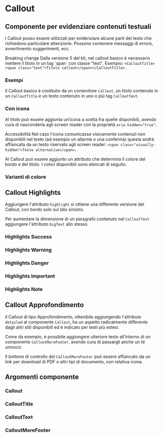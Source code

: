 
<Meta of={CalloutStories} />

# Callout

## Componente per evidenziare contenuti testuali

I Callout posso essere utilizzati per evidenziare alcune parti del testo che richiedono particolare attenzione. Possono contenere messaggi di errore, avvertimento suggerimenti, ecc.

<div className="docs">
    <Callout color="danger">
        <CalloutTitle>
            <span className="text">Breaking change</span>
        </CalloutTitle>
        <CalloutText>
            Dalla versione 5 del kit, nel callout basico è necessario mettere il titolo in un tag `span` con classe "text". Esempio:
            <Code>&lt;CalloutTitle&gt;&lt;span class="text"&gt;Titolo callout&lt;/span&gt;&lt;/CalloutTitle&gt;.</Code>
        </CalloutText>
    </Callout>
</div>

### Esempi

Il Callout basico è costituito da un contenitore `Callout`, un titolo contenuto in un `CalloutTitle` e un testo contenuto in uno o più tag `CalloutText`.

<Canvas of={CalloutStories.EsempioBasico} />

### Con icona

Al titolo può essere aggiunta un’icona a scelta fra quelle disponibili, avendo cura di nasconderla agli screen reader con la proprietà `aria-hidden="true"`.

<div className="docs">
    <Callout color="success">
        <CalloutTitle>
            <span className="text">Accessibilità</span>
        </CalloutTitle>
        <CalloutText>
            Nel caso l’icona comunicasse visivamente contenuti non disponibili nel testo (ad esempio un allarme o una conferma) questa andrà affiancata da un
            testo riservato agli screen reader: <Code>&lt;span class="visually-hidden"&gt;Testo alternativo&lt;/span&gt;</Code>.
        </CalloutText>
    </Callout>
</div>

<Canvas of={CalloutStories.EsempioConIcona} />

Al Callout può essere aggiunto un attributo che determina il colore del bordo e del titolo. I colori disponibili sono elencati di seguito.

### Varianti di colore

<Canvas of={CalloutStories.CalloutVariantiColore} />
<Controls of={CalloutStories.CalloutVariantiColore} />

## Callout Highlights

Aggiungere l'attributo `highlight` si ottiene una differente versione del Callout, con bordo solo sul lato sinistro.

Per aumentare la dimensione di un paragrafo contenuto nel `CalloutText` aggiungere l'attributo `bigText` allo stesso.

<Canvas>
    <Story id="componenti-callout--callout-highlights" />
</Canvas>

### Highlights Success

<Canvas>
    <Story id="componenti-callout--callout-highlights-success" />
</Canvas>

### Highlights Warning

<Canvas>
    <Story id="componenti-callout--callout-highlights-warning" />
</Canvas>

### Highlights Danger

<Canvas>
    <Story id="componenti-callout--callout-highlights-danger" />
</Canvas>

### Highlights Important

<Canvas>
    <Story id="componenti-callout--callout-highlights-important" />
</Canvas>

### Highlights Note

<Canvas>
    <Story id="componenti-callout--callout-highlights-note" />
</Canvas>

## Callout Approfondimento

Il Callout di tipo Approfondimento, ottenibile aggiungendo l'attributo `detailed` al componente `Callout`, ha un aspetto
radicalmente differente dagli altri stili disponibili ed è indicato per testi più estesi.

Come da esempio, è possibile aggiungere ulteriore testo all’interno di un componente `CalloutMoreFooter`, avendo cura di
passargli anche un id univoco.

Il bottone di controllo del `CalloutMoreFooter` può essere affiancato da un link per download di PDF o altri tipi di
documento, con relativa icona.

<Canvas>
    <Story id="componenti-callout--callout-approfondimento" />
</Canvas>

## Argomenti componente

### Callout

<ArgTypes of={Callout} />

### CalloutTitle

<ArgTypes of={CalloutTitle} />

### CalloutText

<ArgTypes of={CalloutText} />

### CalloutMoreFooter

<ArgTypes of={CalloutMoreFooter} />
